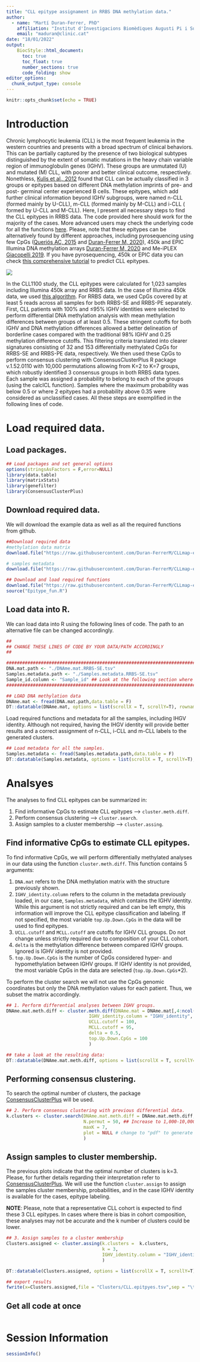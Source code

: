 ```yaml
---
title: "CLL epitype assignament in RRBS DNA methylation data."
author: 
  - name: "Martí Duran-Ferrer, PhD"
    affiliation: "Institut d'Investigacions Biomèdiques Augusti Pi i Sunyer (IDIBAPS), Barcelona, Spain."
    email: "maduran@clinic.cat"
date: "18/01/2022"
output: 
    BiocStyle::html_document:
      toc: true
      toc_float: true
      number_sections: true
      code_folding: show
editor_options: 
  chunk_output_type: console
---
```


```r
knitr::opts_chunk$set(echo = TRUE)
```

# Introduction
Chronic lymphocytic leukemia (CLL) is the most frequent leukemia in the western countries and presents with a broad spectrum of clinical behaviors. This can be partially captured by the presence of two biological subtypes distinguished by the extent of somatic mutations in the heavy chain variable region of immunoglobulin genes (IGHV). These groups are unmutated (U) and mutated (M) CLL, with poorer and better clinical outcome, respectively. Nonethless, [Kulis et al., 2012](https://www.nature.com/articles/ng.2443) found that CLL can be actually classified in 3 groups or epitypes based on different DNA methylation imprints of pre- and post- germinal center experienced B cells. These epitypes, which add further clinical information beyond IGHV subgroups, were named n-CLL (formed mainly by U-CLL), m-CLL (formed mainly by M-CLL) and i-CLL ( formed by U-CLL and M-CLL). Here, I present all necessary steps to find the CLL epitypes in RRBS data. The code provided here should work for the majority of the cases. More advanced users may check the underlying code for all the functions [here](https://github.com/Duran-FerrerM/CLLmap-epigenetics/raw/master/code/Epitype_fun.R). Please, note that these epitypes can be alternatively found by different approaches, including pyrosequencing using few CpGs ([Queriós AC, 2015](https://www.nature.com/articles/leu2014252) and [Duran-Ferrer M, 2020](https://www.nature.com/articles/s43018-020-00131-2)), 450k and EPIC Illumina DNA methylation arrays [Duran-Ferrer M, 2020](https://www.nature.com/articles/s43018-020-00131-2) and Me-iPLEX [Giacopelli 2019](https://ashpublications.org/blood/article/134/8/688/260758/Developmental-subtypes-assessed-by-DNA-methylation). If you have pyrosequencing, 450k or EPIC data you can check [this comprehensive tutorial](https://duran-ferrerm.github.io/Pan-B-cell-methylome/B.cell.tumor.classifier.html) to predict CLL epitypes.

![](../images/Epitypes.png)

In the CLL1100 study, the CLL epitypes were calculated for 1,023 samples including Illumina 450k array and RRBS data. In the case of Illumina 450k data, we used [this algorithm](https://duran-ferrerm.github.io/Pan-B-cell-methylome/B.cell.tumor.classifier.html). For RRBS data, we used CpGs covered by at least 5 reads across all samples for both RRBS-SE and RRBS-PE separately. First, CLL patients with 100% and ≤95% IGHV identities were selected to perform differential DNA methylation analysis with mean methylation differences between groups of at least 0.5. These stringent cutoffs for both IGHV and DNA methylation differences allowed a better delineation of borderline cases compared with the traditional 98% IGHV and 0.25 methylation difference cutoffs. This filtering criteria translated into clearer signatures consisting of 32 and 153 differentially methylated CpGs for RRBS-SE and RRBS-PE data, respectively. We then used these CpGs to perform consensus clustering with ConsensusClusterPlus R package v.1.52.0110 with 10,000 permutations allowing from K=2 to K=7 groups, which robustly identified 3 consensus groups in both RRBS data types. Each sample was assigned a probability to belong to each of the groups (using the calcICL function). Samples where the maximum probability was below 0.5 or where 2 epitypes had a probability above 0.35 were considered as unclassified cases. All these steps are exemplified in the following lines of code.

# Load required data.

## Load packages.
```r

## Load packages and set general options
options(stringsAsFactors = F,error=NULL)
library(data.table)
library(matrixStats)
library(genefilter)
library(ConsensusClusterPlus)

```

## Download required data.

We will download the example data as well as all the required functions from github.

```r

##Download required data
#methylation data matrix
download.file("https://raw.githubusercontent.com/Duran-FerrerM/CLLmap-epigenetics/main/data/DNAme.mat.RRBS-SE.tsv", destfile = "DNAme.mat.RRBS-SE.tsv", method="libcurl")

# samples metadata
download.file("https://raw.githubusercontent.com/Duran-FerrerM/CLLmap-epigenetics/main/data/Samples.metadata.RRBS-SE.tsv", destfile = "Samples.metadata.RRBS-SE.tsv", method="libcurl")

## Download and load required functions
download.file("https://raw.githubusercontent.com/Duran-FerrerM/CLLmap-epigenetics/main/code/Epitype_fun.R", destfile = "Epitype_fun.R", method="libcurl")
source("Epitype_fun.R")

```

## Load data into R.
We can load data into R using the following lines of code. The path to an alternative file can be changed accordingly.

```r

##
## CHANGE THESE LINES OF CODE BY YOUR DATA/PATH ACCORDINGLY
##

####################################################################################################
DNA.mat.path <- "./DNAme.mat.RRBS-SE.tsv"
Samples.metadata.path <- "./Samples.metadata.RRBS-SE.tsv"
Sample_id.column <- "Sample_id" ## Look at the following section where matrix containing sample metadata shows the column is named like this.
####################################################################################################

## LOAD DNA methylation data
DNAme.mat <- fread(DNA.mat.path,data.table = F)
DT::datatable(DNAme.mat, options = list(scrollX = T, scrollY=T), rownames = F)

```

Load required functions and metadata for all the samples, including IHGV identity. Although not required, having the IHGV identity will provide better results and a correct assignment of n-CLL, i-CLL and m-CLL labels to the generated clusters.

```r

## Load metadata for all the samples.
Samples.metadata <- fread(Samples.metadata.path,data.table = F)
DT::datatable(Samples.metadata, options = list(scrollX = T, scrollY=T), rownames = F)

```

# Analsyes

The analyses to find CLL epitypes can be summarized in:

1. Find informative CpGs to estimate CLL epitypes --> `cluster.meth.diff`.
2. Perform consensus clustering --> `cluster.search`.
3. Assign samples to a cluster membership --> `cluster.assing`.

## Find informative CpGs to estimate CLL epitypes.

To find informative CpGs, we will perform differentially methylated analyses in our data using the function `cluster.meth.diff`. This function contains 5 arguments:

1. `DNA.mat` refers to the DNA methylation matrix with the structure previously shown.
2. `IGHV_identity.column` refers to the column in the metadata previously loaded, in our case, `Samples.metadata`, which contains the IGHV identity. While this argument is not strictly required and can be left empty, this information will improve the CLL epitype classification and labeling. If not specified, the most variable `top.Up.Down.CpGs` in the data will be used to find epitypes.
3. `UCLL.cutoff` and `MCLL.cutoff` are cutoffs for IGHV CLL groups. Do not change unless strictly required due to composition of your CLL cohort.
4. `delta` is the methylation difference between compared IGHV groups. Ignored is IGHV identity is not provided.
5. `top.Up.Down.CpGs` is the number of CpGs considered hyper- and hypomethylation between IGHV groups. If IGHV identity is not provided, the most variable CpGs in the data are selected (`top.Up.Down.CpGs`*2).


To perform the cluster search we will not use the CpGs genomic coordinates but only the DNA methylation values for each patient. Thus, we subset the matrix accordingly.
```r

## 1. Perform differential analyses between IGHV groups.
DNAme.mat.meth.diff <- cluster.meth.diff(DNAme.mat = DNAme.mat[,4:ncol(DNAme.mat)], # subset of the original matrix to perform the analysis.
                               IGHV_identity.column = "IGHV_identity",
                               UCLL.cutoff = 100,
                               MCLL.cutoff = 95,
                               delta = 0.5,
                               top.Up.Down.CpGs = 100
                               )

## take a look at the resulting data:
DT::datatable(DNAme.mat.meth.diff, options = list(scrollX = T, scrollY=T), rownames = F)

```

## Performing consensus clustering.
To search the optimal number of clusters, the package [ConsensusClusterPlus](https://bioconductor.org/packages/release/bioc/html/ConsensusClusterPlus.html) will be used.

```r

## 2. Perform consensus clustering with previous differential data.
k.clusters <- cluster.search(DNAme.mat.meth.diff = DNAme.mat.meth.diff,
                             N.permut = 50, ## Increase to 1,000-10,000 for higher robustness
                             maxK = 7,
                             plot = NULL # change to "pdf" to generate a pdf report with all the plots.
                             )


```

## Assign samples to cluster membership.

The previous plots indicate that the optimal number of clusters is k=3. Please, for further details regarding their interpretation refer to [ConsensusClusterPlus](https://bioconductor.org/packages/release/bioc/html/ConsensusClusterPlus.html). We will use the function `cluster.assign` to assign the samples cluster membership, probabilities, and in the case IGHV identity is available for the cases, epitype labeling.

**NOTE**: Please, note that a representative CLL cohort is expected to find these 3 CLL epitypes. In cases where there is bias in cohort composition, these analyses may not be accurate and the k number of clusters could be lower.

```r

## 3. Assign samples to a cluster membership
Clusters.assigned <- cluster.assing(k.clusters =  k.clusters,
                                    k = 3,
                                    IGHV_identity.column = "IGHV_identity"
                                    )

DT::datatable(Clusters.assigned, options = list(scrollX = T, scrollY=T), rownames = F)

## export results
fwrite(x=Clusters.assigned,file = "Clusters/CLL.epitpyes.tsv",sep = "\t",na = "NA")

```

## Get all code at once
```r
```

# Session Information

```r

sessionInfo()

```


